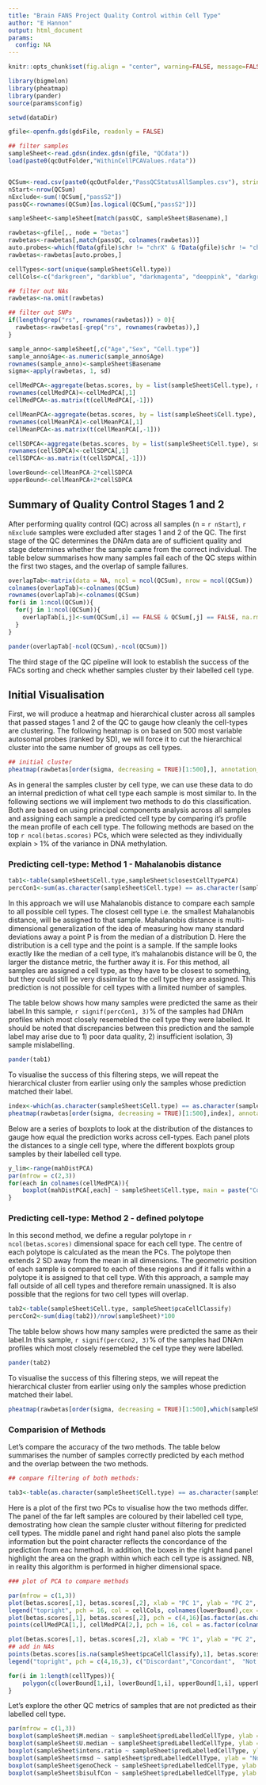 ---
title: "Brain FANS Project Quality Control within Cell Type"
author: "E Hannon"
output: html_document
params:
  config: NA
---
```{r global_options, include=FALSE}
knitr::opts_chunk$set(fig.align = "center", warning=FALSE, message=FALSE, echo = FALSE)
```

```{r setup, include=FALSE}
library(bigmelon)
library(pheatmap)
library(pander)
source(params$config)

setwd(dataDir)

gfile<-openfn.gds(gdsFile, readonly = FALSE)

## filter samples
sampleSheet<-read.gdsn(index.gdsn(gfile, "QCdata"))
load(paste0(qcOutFolder,"WithinCellPCAValues.rdata"))


QCSum<-read.csv(paste0(qcOutFolder,"PassQCStatusAllSamples.csv"), stringsAsFactors = FALSE, row.names = 1)
nStart<-nrow(QCSum)
nExclude<-sum(!QCSum[,"passS2"])
passQC<-rownames(QCSum)[as.logical(QCSum[,"passS2"])]

sampleSheet<-sampleSheet[match(passQC, sampleSheet$Basename),]

rawbetas<-gfile[,, node = "betas"]
rawbetas<-rawbetas[,match(passQC, colnames(rawbetas))]
auto.probes<-which(fData(gfile)$chr != "chrX" & fData(gfile)$chr != "chrY")
rawbetas<-rawbetas[auto.probes,]

cellTypes<-sort(unique(sampleSheet$Cell.type))
cellCols<-c("darkgreen", "darkblue", "darkmagenta", "deeppink", "darkgray")

## filter out NAs
rawbetas<-na.omit(rawbetas)

## filter out SNPs
if(length(grep("rs", rownames(rawbetas))) > 0){
  rawbetas<-rawbetas[-grep("rs", rownames(rawbetas)),]
}

sample_anno<-sampleSheet[,c("Age","Sex", "Cell.type")]
sample_anno$Age<-as.numeric(sample_anno$Age)
rownames(sample_anno)<-sampleSheet$Basename
sigma<-apply(rawbetas, 1, sd)

cellMedPCA<-aggregate(betas.scores, by = list(sampleSheet$Cell.type), median, na.rm = TRUE)
rownames(cellMedPCA)<-cellMedPCA[,1]
cellMedPCA<-as.matrix(t(cellMedPCA[,-1]))

cellMeanPCA<-aggregate(betas.scores, by = list(sampleSheet$Cell.type), mean, na.rm = TRUE)
rownames(cellMeanPCA)<-cellMeanPCA[,1]
cellMeanPCA<-as.matrix(t(cellMeanPCA[,-1]))

cellSDPCA<-aggregate(betas.scores, by = list(sampleSheet$Cell.type), sd, na.rm = TRUE)
rownames(cellSDPCA)<-cellSDPCA[,1]
cellSDPCA<-as.matrix(t(cellSDPCA[,-1]))

lowerBound<-cellMeanPCA-2*cellSDPCA
upperBound<-cellMeanPCA+2*cellSDPCA


```

## Summary of Quality Control Stages 1 and 2

After performing quality control (QC) across all samples (n = `r nStart`), `r nExclude`  samples were excluded after stages 1 and 2 of the QC. The first stage of the QC determines the DNAm data are of sufficient quality and stage determines whether the sample came from the correct individual. The table below summarises how many samples fail each of the QC steps within the first two stages, and the overlap of sample failures. 

```{r}

overlapTab<-matrix(data = NA, ncol = ncol(QCSum), nrow = ncol(QCSum))
colnames(overlapTab)<-colnames(QCSum)
rownames(overlapTab)<-colnames(QCSum)
for(i in 1:ncol(QCSum)){
  for(j in 1:ncol(QCSum)){
    overlapTab[i,j]<-sum(QCSum[,i] == FALSE & QCSum[,j] == FALSE, na.rm = TRUE)
  }
}

pander(overlapTab[-ncol(QCSum),-ncol(QCSum)])

```

The third stage of the QC pipeline will look to establish the success of the FACs sorting and check whether samples cluster by their labelled cell type. 


## Initial Visualisation 

First, we will produce a heatmap and hierarchical cluster across all samples that passed stages 1 and 2 of the QC to gauge how cleanly the cell-types are clustering. The following heatmap is on based on 500 most variable autosomal probes (ranked by SD), we will force it to cut the hierarchical cluster into the same number of groups as cell types. 

```{r hclustBefore, fig.width = 15, fig.height = 8, echo = FALSE}
## initial cluster
pheatmap(rawbetas[order(sigma, decreasing = TRUE)[1:500],], annotation_col = sample_anno,  show_colnames = FALSE, show_rownames = FALSE, cutree_cols = length(cellTypes), main = "Pre Sample Type Filtering")


```

As in general the samples cluster by cell type, we can use these data to do an internal prediction of what cell type each sample is most similar to. In the following sections we will implement two methods to do this classification. Both are based on using principal components analysis across all samples and assigning each sample a predicted cell type by comparing it's profile the mean profile of each cell type. The following methods are based on the top `r ncol(betas.scores)` PCs, which were selected as they individually explain > 1% of the variance in DNA methylation. 


### Predicting cell-type: Method 1 - Mahalanobis distance

```{r, echo = FALSE}

tab1<-table(sampleSheet$Cell.type,sampleSheet$closestCellTypePCA)
percCon1<-sum(as.character(sampleSheet$Cell.type) == as.character(sampleSheet$closestCellTypePCA))/nrow(sampleSheet)*100

```


In this approach we will use Mahalanobis distance to compare each sample to all possible cell types. The closest cell type i.e. the smallest Mahalanobis distance, will be assigned to that sample. Mahalanobis distance is multi-dimensional generalization of the idea of measuring how many standard deviations away a point P is from the median of a distribution D. Here the distribution is a cell type and the point is a sample. If the sample looks exactly like the median of a cell type, it's mahalanobis distance will be 0, the larger the distance metric, the further away it is.  For this method, all samples are assigned a cell type, as they have to be closest to something, but they could still be very dissimilar to the cell type they are assigned. This prediction is not possible for cell types with a limited number of samples.

The table below shows how many samples were predicted the same as their label.In this sample, `r signif(percCon1, 3)`% of the samples had DNAm profiles which most closely resemebled the cell type they were labelled. It should be noted that discrepancies between this prediction and the sample label may arise due to 1) poor data quality, 2) insufficient isolation, 3) sample mislabelling. 

```{r, echo = FALSE}

pander(tab1)

```

To visualise the success of this filtering steps, we will repeat the hierarchical cluster from earlier using only the samples whose prediction matched their label. 

```{r hclustAfter, echo = FALSE, fig.width = 15, fig.height = 8}
index<-which(as.character(sampleSheet$Cell.type) == as.character(sampleSheet$closestCellTypePCA))
pheatmap(rawbetas[order(sigma, decreasing = TRUE)[1:500],index], annotation_col = sample_anno[index,],  show_colnames = FALSE, show_rownames = FALSE, cutree_cols = length(cellTypes), main = "Mahalanobis Distance of PCs")

```

Below are a series of boxplots to look at the distribution of the distances to gauge how equal the prediction works across cell-types. Each panel plots the distances to a single cell type, where the different boxplots group samples by their labelled cell type. 


```{r, echo = FALSE, fig.width = 15, fig.height = 8}
y_lim<-range(mahDistPCA)
par(mfrow = c(2,3))
for(each in colnames(cellMedPCA)){
	boxplot(mahDistPCA[,each] ~ sampleSheet$Cell.type, main = paste("Comparision with ", each), col = rainbow(5), ylab = "Mahalanobis distance", xlab = "Labelled cell type")
}
```



### Predicting cell-type: Method 2 - defined polytope 

In this second method, we define a regular polytope in `r ncol(betas.scores)` dimensional space for each cell type. The centre of each polytope is calculated as the mean the PCs. The polytope then extends 2 SD away from the mean in all dimensions. The geometric position of each sample is compared to each of these regions and if it falls within a polytope it is assigned to that cell type. With this approach, a sample may fall outside of all cell types and therefore remain unassigned. It is also possible that the regions for two cell types will overlap.  


```{r}
tab2<-table(sampleSheet$Cell.type, sampleSheet$pcaCellClassify)
percCon2<-sum(diag(tab2))/nrow(sampleSheet)*100
```

The table below shows how many samples were predicted the same as their label.In this sample, `r signif(percCon2, 3)`% of the samples had DNAm profiles which most closely resemebled the cell type they were labelled. 
```{r}
pander(tab2)
```

To visualise the success of this filtering steps, we will repeat the hierarchical cluster from earlier using only the samples whose prediction matched their label. 

```{r pcaPlots, fig.width = 15, fig.height = 8, echo = FALSE}

pheatmap(rawbetas[order(sigma, decreasing = TRUE)[1:500],which(sampleSheet$Cell.type == sampleSheet$pcaCellClassify)], annotation_col = sample_anno[which(sampleSheet$Cell.type == sampleSheet$pcaCellClassify),],  show_colnames = FALSE, show_rownames = FALSE, cutree_cols = length(cellTypes), main = "PCA Outliers")

```

### Comparision of Methods

Let's compare the accuracy of the two methods. The table below summarises the number of samples correctly predicted by each method and the overlap between the two methods. 

```{r}
## compare filtering of both methods:

tab3<-table(as.character(sampleSheet$Cell.type) == as.character(sampleSheet$closestCellTypePCA), sampleSheet$Cell.type == sampleSheet$pcaCellClassify & !is.na(sampleSheet$pcaCellClassify))

```


Here is a plot of the first two PCs to visualise how the two methods differ. The panel of the far left samples are coloured by their labelled cell type, demostrating how clean the sample cluster without filtering for predicted cell types. The middle panel and right hand panel also plots the sample information but the point character reflects the concordance of the prediction from eac hmethod. In addition, the boxes in the right hand panel highlight the area on the graph within which each cell type is assigned. NB, in reality this algorithm is performed in higher dimensional space.

```{r, fig.width = 15, fig.height = 6}

### plot of PCA to compare methods

par(mfrow = c(1,3))
plot(betas.scores[,1], betas.scores[,2], xlab = "PC 1", ylab = "PC 2", col = cellCols[as.factor(sampleSheet$Cell.type)], pch = 16,cex.axis = 2, cex.lab = 2,cex = 1.2)
legend("topright", pch = 16, col = cellCols, colnames(lowerBound),cex = 1.2)
plot(betas.scores[,1], betas.scores[,2], pch = c(4,16)[as.factor(as.character(sampleSheet$Cell.type) == as.character(sampleSheet$closestCellTypePCA))], xlab = "PC 1", ylab = "PC 2", col = cellCols[as.factor(sampleSheet$Cell.type)], main = "Method 1",cex.axis = 2, cex.lab = 2,cex = 1.2)
points(cellMedPCA[1,], cellMedPCA[2,], pch = 16, col = as.factor(colnames(cellMedPCA)),cex = 1.2)

plot(betas.scores[,1], betas.scores[,2], xlab = "PC 1", ylab = "PC 2", col = cellCols[as.factor(sampleSheet$Cell.type)], pch = c(4,16)[as.factor(sampleSheet$Cell.type == sampleSheet$pcaCellClassify)], main = "Method 2",cex.axis = 2, cex.lab = 2,cex = 1.2)
## add in NAs
points(betas.scores[is.na(sampleSheet$pcaCellClassify),1], betas.scores[is.na(sampleSheet$pcaCellClassify),2],col = as.factor(sampleSheet$Cell.type[is.na(sampleSheet$pcaCellClassify)]), pch = 3,cex = 1.2)
legend("topright", pch = c(4,16,3), c("Discordant","Concordant",  "Not predicted"))

for(i in 1:length(cellTypes)){
	polygon(c(lowerBound[1,i], lowerBound[1,i], upperBound[1,i], upperBound[1,i]), c(lowerBound[2,i],upperBound[2,i],upperBound[2,i],lowerBound[2,i] ), border = cellCols[i])
}

```

Let's explore the other QC metrics of samples that are not predicted as their labelled cell type.

```{r, fig.width = 15, fig.height = 6}
par(mfrow = c(1,3))
boxplot(sampleSheet$M.median ~ sampleSheet$predLabelledCellType, ylab = "Median M Intensity", xlab = "Concordant Prediction",cex.axis = 2, cex.lab = 2)
boxplot(sampleSheet$U.median ~ sampleSheet$predLabelledCellType, ylab = "Median U Intensity", xlab = "Concordant Prediction",cex.axis = 2, cex.lab = 2)
boxplot(sampleSheet$intens.ratio ~ sampleSheet$predLabelledCellType, ylab = "M:U Ratio", xlab = "Concordant Prediction",cex.axis = 2, cex.lab = 2)
boxplot(sampleSheet$rmsd ~ sampleSheet$predLabelledCellType, ylab = "Normalisation Violence", xlab = "Concordant Prediction",cex.axis = 2, cex.lab = 2)
boxplot(sampleSheet$genoCheck ~ sampleSheet$predLabelledCellType, ylab = "Correlation with SNP data", xlab = "Concordant Prediction",cex.axis = 2, cex.lab = 2)
boxplot(sampleSheet$bisulfCon ~ sampleSheet$predLabelledCellType, ylab = "Bisulfite Coversion", xlab = "Concordant Prediction",cex.axis = 2, cex.lab = 2)


```